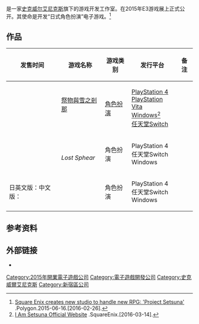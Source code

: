 {{NoteTA
| G1 =Games
}}
{{Infobox company
| name = 东京RPG工厂
| company_name_en = Tokyo RPG Factory Co., Ltd.
| logo =
| caption =
| company_slogan =
| type = [[史克威尔艾尼克斯|史克威尔艾尼克斯]]旗下[[子公司|子公司]]
| foundation = 2015
| location = 日本[[東京都|東京都]][[新宿区|新宿区]]新宿6丁目27番30号
| key_people =
| industry = [[电子游戏产业|电子游戏]]
| products = 电子游戏
| revenue =
| owner =
| num_employees =
| parent = [[史克威尔艾尼克斯|史克威尔艾尼克斯]]
| homepage = [http://www.tokyorpgfactory.com/ tokyorpgfactory.com]
}}

{{vgname2|东京RPG工厂|ja=株式会社Tokyo RPG Factory}}是一家[[史克威尔艾尼克斯|史克威尔艾尼克斯]]旗下的游戏开发工作室。在2015年E3游戏展上正式公开。其使命是开发“日式角色扮演”电子游戏。<ref>[http://www.polygon.com/2015/6/16/8790589/square-enix-creates-new-studio-to-handle-new-rpg-project-setsuna Square Enix creates new studio to handle new RPG: 'Project Setsuna'] {{Wayback|url=http://www.polygon.com/2015/6/16/8790589/square-enix-creates-new-studio-to-handle-new-rpg-project-setsuna |date=20150929002142 }}.Polygon.2015-06-16.[2016-02-26].</ref>

== 作品 ==

{| class="wikitable" style="margin-bottom: 10px; width:100%;"
!发售时间
!游戏名称
!游戏类别
!发行平台
!备注
|-
| {{Vgrelease|JP|2016年2月18日|WW|2016年7月19日}}
| [[祭物與雪之剎那|祭物與雪之剎那]]<br>{{lang|ja|いけにえと雪のセツナ}}<br>{{lang|en|''I Am Setsuna''}}
| [[電子角色扮演遊戲|角色扮演]]
| [[PlayStation_4|PlayStation 4]]<br>[[PlayStation_Vita|PlayStation Vita]]<br>[[Windows|Windows]]<ref>[http://www.iamsetsuna.com/us/ I Am Setsuna Official Website] {{Wayback|url=http://www.iamsetsuna.com/us/ |date=20160314231858 }}.SquareEnix.[2016-03-14].</ref><br>[[任天堂Switch|任天堂Switch]]
|
|-
| {{Vgrelease|JP|2017年10月12日|WW|2018年1月23日}}
| {{le|失落領域|Lost Sphear}}<br>''Lost Sphear''
| 角色扮演
| PlayStation 4<br>任天堂Switch<br>Windows
|
|-
| 日英文版：{{Vgrelease|WW|2019年8月22日}}中文版：{{Vgrelease|WW|2020年8月13日}}
| {{link-ja|鬼哭之邦|鬼ノ哭ク邦}}<br>{{lang|ja|鬼ノ哭ク邦}}<br>{{lang|en|''Oninaki''}}
| 角色扮演
| PlayStation 4<br>任天堂Switch<br>Windows
|
|}

== 参考资料 ==
{{reflist}}

== 外部链接 ==

* {{Official|http://www.tokyorpgfactory.com/}}{{ja}}

{{Square Enix}}
{{DEFAULTSORT:Tokyo RPG Factory}}
[[Category:2015年開業電子遊戲公司|Category:2015年開業電子遊戲公司]]
[[Category:電子遊戲開發公司|Category:電子遊戲開發公司]]
[[Category:史克威爾艾尼克斯|Category:史克威爾艾尼克斯]]
[[Category:新宿區公司|Category:新宿區公司]]

{{Japan-videogame-company-stub}}
{{SquareEnix-stub}}